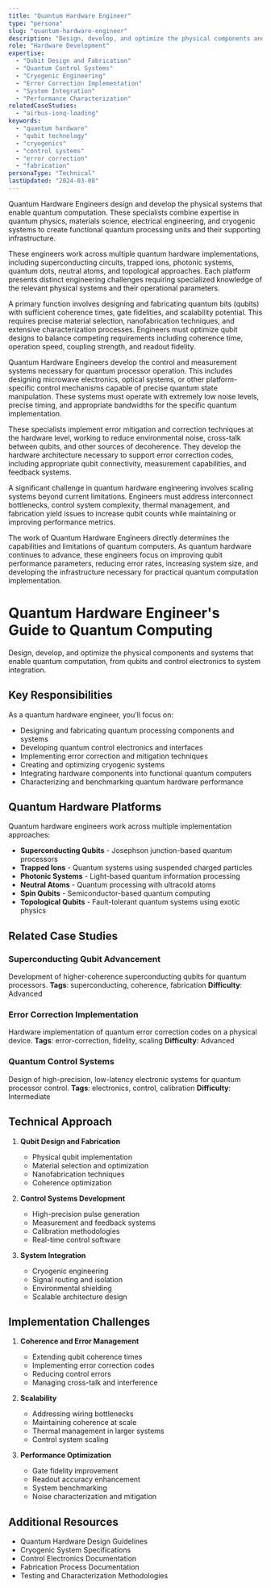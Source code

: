 ```yaml
---
title: "Quantum Hardware Engineer"
type: "persona"
slug: "quantum-hardware-engineer"
description: "Design, develop, and optimize the physical components and systems that enable quantum computation, from qubits and control electronics to system integration."
role: "Hardware Development"
expertise:
  - "Qubit Design and Fabrication"
  - "Quantum Control Systems"
  - "Cryogenic Engineering"
  - "Error Correction Implementation"
  - "System Integration"
  - "Performance Characterization"
relatedCaseStudies:
  - "airbus-ionq-loading"
keywords:
  - "quantum hardware"
  - "qubit technology"
  - "cryogenics"
  - "control systems"
  - "error correction"
  - "fabrication"
personaType: "Technical"
lastUpdated: "2024-03-08"
---
```


Quantum Hardware Engineers design and develop the physical systems that enable quantum computation. These specialists combine expertise in quantum physics, materials science, electrical engineering, and cryogenic systems to create functional quantum processing units and their supporting infrastructure.

These engineers work across multiple quantum hardware implementations, including superconducting circuits, trapped ions, photonic systems, quantum dots, neutral atoms, and topological approaches. Each platform presents distinct engineering challenges requiring specialized knowledge of the relevant physical systems and their operational parameters.

A primary function involves designing and fabricating quantum bits (qubits) with sufficient coherence times, gate fidelities, and scalability potential. This requires precise material selection, nanofabrication techniques, and extensive characterization processes. Engineers must optimize qubit designs to balance competing requirements including coherence time, operation speed, coupling strength, and readout fidelity.

Quantum Hardware Engineers develop the control and measurement systems necessary for quantum processor operation. This includes designing microwave electronics, optical systems, or other platform-specific control mechanisms capable of precise quantum state manipulation. These systems must operate with extremely low noise levels, precise timing, and appropriate bandwidths for the specific quantum implementation.

These specialists implement error mitigation and correction techniques at the hardware level, working to reduce environmental noise, cross-talk between qubits, and other sources of decoherence. They develop the hardware architecture necessary to support error correction codes, including appropriate qubit connectivity, measurement capabilities, and feedback systems.

A significant challenge in quantum hardware engineering involves scaling systems beyond current limitations. Engineers must address interconnect bottlenecks, control system complexity, thermal management, and fabrication yield issues to increase qubit counts while maintaining or improving performance metrics.

The work of Quantum Hardware Engineers directly determines the capabilities and limitations of quantum computers. As quantum hardware continues to advance, these engineers focus on improving qubit performance parameters, reducing error rates, increasing system size, and developing the infrastructure necessary for practical quantum computation implementation.


# Quantum Hardware Engineer's Guide to Quantum Computing

Design, develop, and optimize the physical components and systems that enable quantum computation, from qubits and control electronics to system integration.

## Key Responsibilities

As a quantum hardware engineer, you'll focus on:

- Designing and fabricating quantum processing components and systems
- Developing quantum control electronics and interfaces
- Implementing error correction and mitigation techniques
- Creating and optimizing cryogenic systems
- Integrating hardware components into functional quantum computers
- Characterizing and benchmarking quantum hardware performance

## Quantum Hardware Platforms

Quantum hardware engineers work across multiple implementation approaches:

- **Superconducting Qubits** - Josephson junction-based quantum processors
- **Trapped Ions** - Quantum systems using suspended charged particles
- **Photonic Systems** - Light-based quantum information processing
- **Neutral Atoms** - Quantum processing with ultracold atoms
- **Spin Qubits** - Semiconductor-based quantum computing
- **Topological Qubits** - Fault-tolerant quantum systems using exotic physics

## Related Case Studies

### Superconducting Qubit Advancement
Development of higher-coherence superconducting qubits for quantum processors.
**Tags**: superconducting, coherence, fabrication
**Difficulty**: Advanced

### Error Correction Implementation
Hardware implementation of quantum error correction codes on a physical device.
**Tags**: error-correction, fidelity, scaling
**Difficulty**: Advanced

### Quantum Control Systems
Design of high-precision, low-latency electronic systems for quantum processor control.
**Tags**: electronics, control, calibration
**Difficulty**: Intermediate

## Technical Approach

1. **Qubit Design and Fabrication**
   - Physical qubit implementation
   - Material selection and optimization
   - Nanofabrication techniques
   - Coherence optimization

2. **Control Systems Development**
   - High-precision pulse generation
   - Measurement and feedback systems
   - Calibration methodologies
   - Real-time control software

3. **System Integration**
   - Cryogenic engineering
   - Signal routing and isolation
   - Environmental shielding
   - Scalable architecture design

## Implementation Challenges

1. **Coherence and Error Management**
   - Extending qubit coherence times
   - Implementing error correction codes
   - Reducing control errors
   - Managing cross-talk and interference

2. **Scalability**
   - Addressing wiring bottlenecks
   - Maintaining coherence at scale
   - Thermal management in larger systems
   - Control system scaling

3. **Performance Optimization**
   - Gate fidelity improvement
   - Readout accuracy enhancement
   - System benchmarking
   - Noise characterization and mitigation

## Additional Resources

- Quantum Hardware Design Guidelines
- Cryogenic System Specifications
- Control Electronics Documentation
- Fabrication Process Documentation
- Testing and Characterization Methodologies